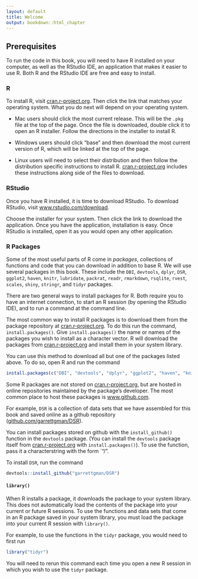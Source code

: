 ```yaml
---
layout: default
title: Welcome
output: bookdown::html_chapter
---
```

  
## Prerequisites

To run the code in this book, you will need to have R installed on your computer, as well as the RStudio IDE, an application that makes it easier to use R. Both R and the RStudio IDE are free and easy to install.

### R

To install R, visit [cran.r-project.org](http://cran.r-project.org). Then click the link that matches your operating system. What you do next will depend on your operating system.

* Mac users should click the most current release. This will be the `.pkg` file at the top of the page. Once the file is downloaded, double click it to open an R installer. Follow the directions in the installer to install R.

* Windows users should click "base" and then download the most current version of R, which will be linked at the top of the page.

* Linux users will need to select their distribution and then follow the distribution specific instructions to install R. [cran.r-project.org](https://cran.r-project.org/bin/linux/) includes these instructions along side of the files to download.


### RStudio

Once you have R installed, it is time to download RStudio. To download RStudio, visit [www.rstudio.com/download](http://www.rstudio.com/download). 

Choose the installer for your system. Then click the link to download the application. Once you have the application, installation is easy. Once RStudio is installed, open it as you would open any other application.

### R Packages

Some of the most useful parts of R come in _packages_, collections of functions and code that you can download in addition to base R. We will use several packages in this book. These include the `DBI`, `devtools`, `dplyr`, `DSR`, `ggplot2`, `haven`, `knitr`, `lubridate`, `packrat`, `readr`, `rmarkdown`, `rsqlite`, `rvest`, `scales `, `shiny`, `stringr`, and `tidyr` packages. 

There are two general ways to install packages for R. Both require you to have an internet connection, to start an R session (by opening the RStudio IDE), and to run a command at the command line.

The most common way to install R packages is to download them from the package repository at [cran.r-project.org](http://cran.r-project.org). To do this run the command, `install.packages()`. Give `install.packages()` the name or names of the packages you wish to install as a character vector. R will download the packages from [cran.r-project.org](http://cran.r-project.org) and install them in your system library.

You can use this method to download all but one of the packages listed above. To do so, open R and run the command

```r
install.packages(c("DBI", "devtools", "dplyr", "ggplot2", "haven", "knitr", "lubridate", "packrat", "readr", "rmarkdown", "rsqlite", "rvest", "scales", "shiny", "stringr", "tidyr"))
```

Some R packages are not stored on [cran.r-project.org](http://cran.r-project.org), but are hosted in online repositories maintained by the package's developer. The most common place to host these packages is [www.github.com](http://www.github.com).

For example, `DSR` is a collection of data sets that we have assembled for this book and saved online as a github repository ([github.com/garrettgman/DSR](http://github.com/garrettgman/DSR)). 

You can install packages stored on github with the `install_github()` function in the `devtools` package. (You can install the `devtools` package itself from [cran.r-project.org](http://cran.r-project.org) with `install.packages()`). To use the function, pass it a characterstring with the form `"<github username>/<github repository name>".

To install `DSR`, run the command

```r
devtools::install_github("garrettgman/DSR")
```

#### `library()`

When R installs a package, it downloads the package to your system library. This does not automatically load the contents of the package into your current or future R sessions. To use the functions and data sets that come in an R package saved in your system library, you must load the package into your current R session with `library()`. 

For example, to use the functions in the `tidyr` package, you would need to first run

```r
library("tidyr")
```

You will need to rerun this command each time you open a new R session in which you wish to use the `tidyr` package.
